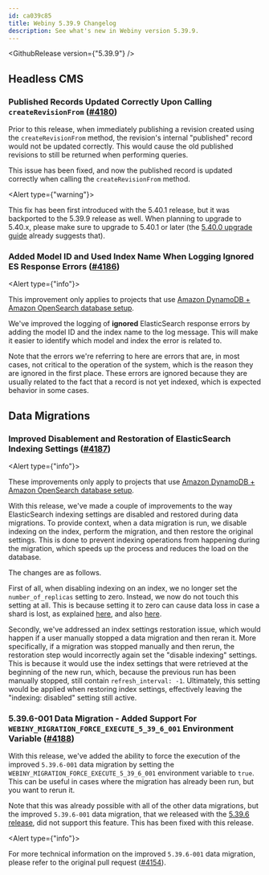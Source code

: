 ```yaml
---
id: ca039c85
title: Webiny 5.39.9 Changelog
description: See what's new in Webiny version 5.39.9.
---
```



<GithubRelease version={"5.39.9"} />

## Headless CMS

### Published Records Updated Correctly Upon Calling `createRevisionFrom`  ([#4180](https://github.com/webiny/webiny-js/pull/4180))

Prior to this release, when immediately publishing a revision created using the `createRevisionFrom` method, the revision's internal "published" record would not be updated correctly. This would cause the old published revisions to still be returned when performing queries.

This issue has been fixed, and now the published record is updated correctly when calling the `createRevisionFrom` method.

<Alert type={"warning"}>

  This fix has been first introduced with the 5.40.1 release, but it was backported to the 5.39.9 release as well. When planning to upgrade to 5.40.x, please make sure to upgrade to 5.40.1 or later (the [5.40.0 upgrade guide](/docs/release-notes/5.40.0/upgrade-guide#1-upgrade-webiny-packages) already suggests that). 

</Alert>

### Added Model ID and Used Index Name When Logging Ignored ES Response Errors ([#4186](https://github.com/webiny/webiny-js/pull/4186))

<Alert type={"info"}>

  This improvement only applies to projects that use [Amazon DynamoDB + Amazon OpenSearch database setup](/docs/architecture/introduction#different-database-setups).

</Alert>

We've improved the logging of **ignored** ElasticSearch response errors by adding the model ID and the index name to the log message. This will make it easier to identify which model and index the error is related to.

Note that the errors we're referring to here are errors that are, in most cases, not critical to the operation of the system, which is the reason they are ignored in the first place. These errors are ignored because they are usually related to the fact that a record is not yet indexed, which is expected behavior in some cases.

## Data Migrations

### Improved Disablement and Restoration of ElasticSearch Indexing Settings ([#4187](https://github.com/webiny/webiny-js/pull/4187))

<Alert type={"info"}>

  These improvements only apply to projects that use [Amazon DynamoDB + Amazon OpenSearch database setup](/docs/architecture/introduction#different-database-setups).

</Alert>

With this release, we've made a couple of improvements to the way ElasticSearch indexing settings are disabled and restored during data migrations. To provide context, when a data migration is run, we disable indexing on the index, perform the migration, and then restore the original settings. This is done to prevent indexing operations from happening during the migration, which speeds up the process and reduces the load on the database.

The changes are as follows.

First of all, when disabling indexing on an index, we no longer set the `number_of_replicas` setting to zero. Instead, we now do not touch this setting at all. This is because setting it to zero can cause data loss in case a shard is lost, as explained [here](https://www.elastic.co/guide/en/elasticsearch/reference/current/index-modules.html#dynamic-index-settings), and also [here](https://www.elastic.co/guide/en/elasticsearch/reference/5.6/tune-for-indexing-speed.html#_disable_refresh_and_replicas_for_initial_loads).

Secondly, we've addressed an index settings restoration issue, which would happen if a user manually stopped a data migration and then reran it. More specifically, if a migration was stopped manually and then rerun, the restoration step would incorrectly again set the "disable indexing" settings. This is because it would use the index settings that were retrieved at the beginning of the new run, which, because the previous run has been manually stopped, still contain `refresh_interval: -1`. Ultimately, this setting would be applied when restoring index settings, effectively leaving the "indexing: disabled" setting still active.

### 5.39.6-001 Data Migration - Added Support For `WEBINY_MIGRATION_FORCE_EXECUTE_5_39_6_001` Environment Variable ([#4188](https://github.com/webiny/webiny-js/pull/4188))

With this release, we've added the ability to force the execution of the improved `5.39.6-001` data migration by setting the `WEBINY_MIGRATION_FORCE_EXECUTE_5_39_6_001` environment variable to `true`. This can be useful in cases where the migration has already been run, but you want to rerun it.

Note that this was already possible with all of the other data migrations, but the improved `5.39.6-001` data migration, that we released with the [5.39.6 release](/docs/release-notes/5.39.7/changelog#further-improving-the-5-39-6-001-data-migration-4154), did not support this feature. This has been fixed with this release. 

<Alert type={"info"}>

  For more technical information on the improved `5.39.6-001` data migration, please refer to the original pull request ([#4154](https://github.com/webiny/webiny-js/pull/4154)).

</Alert>

